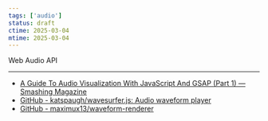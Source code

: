 ```yaml
---
tags: ['audio']
status: draft
ctime: 2025-03-04
mtime: 2025-03-04
---
```



<QuoteLink url="https://developer.mozilla.org/en-US/docs/Web/API/Web_Audio_API">
  Web Audio API
</QuoteLink>

---

- [A Guide To Audio Visualization With JavaScript And GSAP (Part 1) — Smashing Magazine](https://www.smashingmagazine.com/2022/03/audio-visualization-javascript-gsap-part1/)
- [GitHub - katspaugh/wavesurfer.js: Audio waveform player](https://github.com/katspaugh/wavesurfer.js)
- [GitHub - maximux13/waveform-renderer](https://github.com/maximux13/waveform-renderer)
